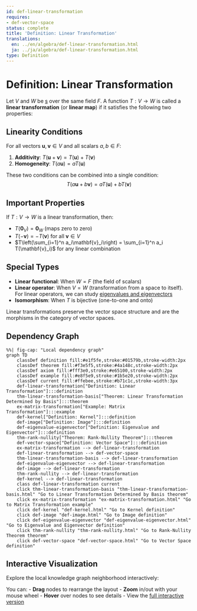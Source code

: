 ```yaml
---
id: def-linear-transformation
requires:
- def-vector-space
status: complete
title: 'Definition: Linear Transformation'
translations:
  en: ../en/algebra/def-linear-transformation.html
  ja: ../ja/algebra/def-linear-transformation.html
type: Definition
---
```


# Definition: Linear Transformation {#def-linear-transformation}

Let $V$ and $W$ be [s](def-vector-space.qmd) over the same field $F$. A function $T: V \to W$ is called a **linear transformation** (or **linear map**) if it satisfies the following two properties:

## Linearity Conditions

For all vectors $\mathbf{u}, \mathbf{v} \in V$ and all scalars $a, b \in F$:

1. **Additivity**: $T(\mathbf{u} + \mathbf{v}) = T(\mathbf{u}) + T(\mathbf{v})$
2. **Homogeneity**: $T(a\mathbf{u}) = aT(\mathbf{u})$

These two conditions can be combined into a single condition:
$$T(a\mathbf{u} + b\mathbf{v}) = aT(\mathbf{u}) + bT(\mathbf{v})$$

## Important Properties

If $T: V \to W$ is a linear transformation, then:

- $T(\mathbf{0}_V) = \mathbf{0}_W$ (maps zero to zero)
- $T(-\mathbf{v}) = -T(\mathbf{v})$ for all $\mathbf{v} \in V$
- $T\left(\sum_{i=1}^n a_i\mathbf{v}_i\right) = \sum_{i=1}^n a_i T(\mathbf{v}_i)$ for any linear combination

## Special Types

- **Linear functional**: When $W = F$ (the field of scalars)
- **Linear operator**: When $V = W$ (transformation from a space to itself). For linear operators, we can study [eigenvalues and eigenvectors](def-eigenvalue-eigenvector.qmd)
- **Isomorphism**: When $T$ is bijective (one-to-one and onto)

Linear transformations preserve the vector space structure and are the morphisms in the category of vector spaces.

## Dependency Graph

```mermaid
%%| fig-cap: "Local dependency graph"
graph TD
    classDef definition fill:#e1f5fe,stroke:#01579b,stroke-width:2px
    classDef theorem fill:#f3e5f5,stroke:#4a148c,stroke-width:2px
    classDef axiom fill:#fff3e0,stroke:#e65100,stroke-width:2px
    classDef example fill:#e8f5e9,stroke:#1b5e20,stroke-width:2px
    classDef current fill:#ffebee,stroke:#b71c1c,stroke-width:3px
    def-linear-transformation["Definition: Linear Transformation"]:::definition
    thm-linear-transformation-basis["Theorem: Linear Transformation Determined by Basis"]:::theorem
    ex-matrix-transformation["Example: Matrix Transformation"]:::example
    def-kernel["Definition: Kernel"]:::definition
    def-image["Definition: Image"]:::definition
    def-eigenvalue-eigenvector["Definition: Eigenvalue and Eigenvector"]:::definition
    thm-rank-nullity["Theorem: Rank-Nullity Theorem"]:::theorem
    def-vector-space["Definition: Vector Space"]:::definition
    ex-matrix-transformation --> def-linear-transformation
    def-linear-transformation --> def-vector-space
    thm-linear-transformation-basis --> def-linear-transformation
    def-eigenvalue-eigenvector --> def-linear-transformation
    def-image --> def-linear-transformation
    thm-rank-nullity --> def-linear-transformation
    def-kernel --> def-linear-transformation
    class def-linear-transformation current
    click thm-linear-transformation-basis "thm-linear-transformation-basis.html" "Go to Linear Transformation Determined by Basis theorem"
    click ex-matrix-transformation "ex-matrix-transformation.html" "Go to Matrix Transformation example"
    click def-kernel "def-kernel.html" "Go to Kernel definition"
    click def-image "def-image.html" "Go to Image definition"
    click def-eigenvalue-eigenvector "def-eigenvalue-eigenvector.html" "Go to Eigenvalue and Eigenvector definition"
    click thm-rank-nullity "thm-rank-nullity.html" "Go to Rank-Nullity Theorem theorem"
    click def-vector-space "def-vector-space.html" "Go to Vector Space definition"
```

## Interactive Visualization

Explore the local knowledge graph neighborhood interactively:

::: {.graph-viz data-id="def-linear-transformation" data-width="700" data-height="500"}
:::

You can:
- **Drag** nodes to rearrange the layout
- **Zoom** in/out with your mouse wheel
- **Hover** over nodes to see details
- View the [full interactive version](../../output/interactive/def-linear-transformation.html){target="_blank"}
